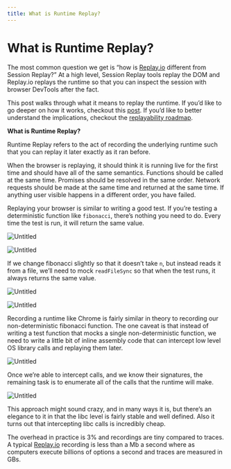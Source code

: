 ```yaml
---
title: What is Runtime Replay?
---
```

# What is Runtime Replay?

The most common question we get is “how is [Replay.io](http://Replay.io) different from Session Replay?” At a high level, Session Replay tools replay the DOM and Replay.io replays the runtime so that you can inspect the session with browser DevTools after the fact. 

This post walks through what it means to replay the runtime. If you’d like to go deeper on how it works, checkout this [post](https://replay.help/how-replay-works). If you’d like to better understand the implications, checkout the [replayability roadmap](https://replay.help/replayability-roadmap).

**What is Runtime Replay?**

Runtime Replay refers to the act of recording the underlying runtime such that you can replay it later exactly as it ran before. 

When the browser is replaying, it should think it is running live for the first time and should have all of the same semantics. Functions should be called at the same time. Promises should be resolved in the same order. Network requests should be made at the same time and returned at the same time. If anything user visible happens in a different order, you have failed.

Replaying your browser is similar to writing a good test. If you’re testing a deterministic function like `fibonacci`, there’s nothing you need to do. Every time the test is run, it will return the same value.

![Untitled](/images/Untitled_yzboh.png)

![Untitled](/images/Untitled%201_zmnle.png)

If we change fibonacci slightly so that it doesn’t take `n`, but instead reads it from a file, we’ll need to mock `readFileSync` so that when the test runs, it always returns the same value.

![Untitled](/images/Untitled%202_tyily.png)

![Untitled](/images/Untitled%203_icyyv.png)

Recording a runtime like Chrome is fairly similar in theory to recording our non-deterministic fibonacci function. The one caveat is that instead of writing a test function that mocks a single non-deterministic function, we need to write a little bit of inline assembly code that can intercept low level OS library calls and replaying them later.

![Untitled](/images/Untitled%204_dhdiv.png)

Once we’re able to intercept calls, and we know their signatures, the remaining task is to enumerate all of the calls that the runtime will make.

![Untitled](/images/Untitled%205_bklzp.png)

This approach might sound crazy, and in many ways it is, but there’s an elegance to it in that the libc level is fairly stable and well defined. Also it turns out that intercepting libc calls is incredibly cheap. 

The overhead in practice is 3% and recordings are tiny compared to traces. A typical [Replay.io](http://Replay.io) recording is less than a Mb a second where as computers execute billions of options a second and traces are measured in GBs.